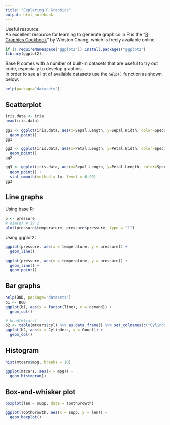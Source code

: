 ```yaml
---
title: "Exploring R Graphics"
output: html_notebook
---
```


Useful resource:  
An excellent resource for learning to generate graphics in R is the "[R Graphics Cookbook](https://r-graphics.org/)" by Winston Chang, which is freely available online.

```r
if (! requireNamespace("ggplot2")) install.packages("ggplot2")
library(ggplot2)
```


Base R comes with a number of built-in datasets that are useful to try out code, especially to develop graphics.  
In order to see a list of available datasets use the `help()` function as shown below:  
```r
help(package="datasets")
```


## Scatterplot  
```r
iris.data <- iris
head(iris.data)
```


```r
gg1 <- ggplot(iris.data, aes(x=Sepal.Length, y=Sepal.Width, color=Species)) +
  geom_point()
gg1
```

```r
gg2 <- ggplot(iris.data, aes(x=Petal.Length, y=Petal.Width, color=Species)) +
  geom_point()
gg2
```


```r
gg3 <- ggplot(iris.data, aes(x=Sepal.Length, y=Petal.Length, color=Species)) +
  geom_point() +
  stat_smooth(method = lm, level = 0.99)
gg3
```

## Line graphs  
Using base R:  
```r
p <- pressure
# dim(p) # 19 2
plot(pressure$temperature, pressure$pressure, type = "l")
```

Using ggplot2:  
```r
ggplot(pressure, aes(x = temperature, y = pressure)) +
  geom_line()
```

```r
ggplot(pressure, aes(x = temperature, y = pressure)) +
  geom_line() +
  geom_point()
```

## Bar graphs  
```r
help(BOD, package="datasets")
b1 <- BOD
ggplot(b1, aes(x = factor(Time), y = demand)) +
  geom_col()
```

```r
# head(mtcars)
b2 <- table(mtcars$cyl) %>% as.data.frame() %>% set_colnames(c("Cylinders", "Count"))
ggplot(b2, aes(x = Cylinders, y = Count)) +
  geom_col()
```

## Histogram  
```r
hist(mtcars$mpg, breaks = 10)
```

```r
ggplot(mtcars, aes(x = mpg)) +
  geom_histogram()
```


## Box-and-whisker plot  
```r
boxplot(len ~ supp, data = ToothGrowth)
```

```r
ggplot(ToothGrowth, aes(x = supp, y = len)) +
  geom_boxplot()
```

